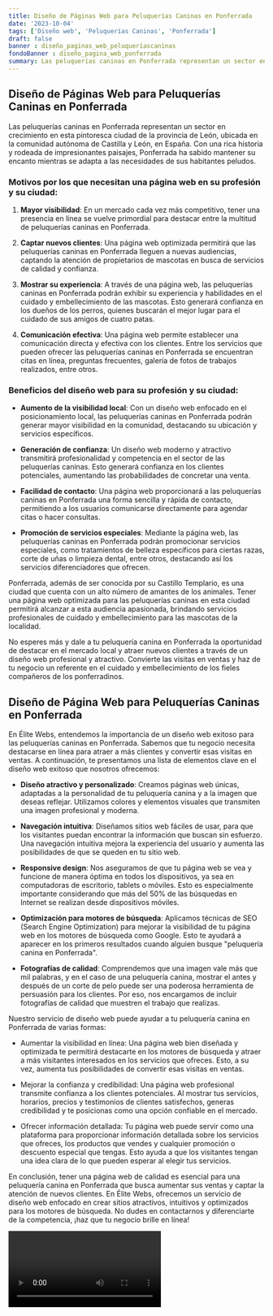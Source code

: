 ```yaml
---
title: Diseño de Páginas Web para Peluquerías Caninas en Ponferrada
date: '2023-10-04'
tags: ['Diseño web', 'Peluquerías Caninas', 'Ponferrada']
draft: false
banner : diseño_paginas_web_peluqueríascaninas
fondoBanner : diseño_pagina_web_ponferrada
summary: Las peluquerías caninas en Ponferrada representan un sector en crecimiento en esta pintoresca ciudad de la provincia de León, ubicada en la comunidad autónoma de Castilla y León, en España. Con una rica historia y rodeada de impresionantes paisajes, Ponferrada ha sabido mantener su encanto mientras se adapta a las necesidades de sus habitantes peludos.
---
```


## Diseño de Páginas Web para Peluquerías Caninas en Ponferrada

Las peluquerías caninas en Ponferrada representan un sector en crecimiento en esta pintoresca ciudad de la provincia de León, ubicada en la comunidad autónoma de Castilla y León, en España. Con una rica historia y rodeada de impresionantes paisajes, Ponferrada ha sabido mantener su encanto mientras se adapta a las necesidades de sus habitantes peludos.

### Motivos por los que necesitan una página web en su profesión y su ciudad:

1. **Mayor visibilidad**: En un mercado cada vez más competitivo, tener una presencia en línea se vuelve primordial para destacar entre la multitud de peluquerías caninas en Ponferrada.

2. **Captar nuevos clientes**: Una página web optimizada permitirá que las peluquerías caninas en Ponferrada lleguen a nuevas audiencias, captando la atención de propietarios de mascotas en busca de servicios de calidad y confianza.

3. **Mostrar su experiencia**: A través de una página web, las peluquerías caninas en Ponferrada podrán exhibir su experiencia y habilidades en el cuidado y embellecimiento de las mascotas. Esto generará confianza en los dueños de los perros, quienes buscarán el mejor lugar para el cuidado de sus amigos de cuatro patas.

4. **Comunicación efectiva**: Una página web permite establecer una comunicación directa y efectiva con los clientes. Entre los servicios que pueden ofrecer las peluquerías caninas en Ponferrada se encuentran citas en línea, preguntas frecuentes, galería de fotos de trabajos realizados, entre otros.

### Beneficios del diseño web para su profesión y su ciudad:

- **Aumento de la visibilidad local**: Con un diseño web enfocado en el posicionamiento local, las peluquerías caninas en Ponferrada podrán generar mayor visibilidad en la comunidad, destacando su ubicación y servicios específicos.

- **Generación de confianza**: Un diseño web moderno y atractivo transmitirá profesionalidad y competencia en el sector de las peluquerías caninas. Esto generará confianza en los clientes potenciales, aumentando las probabilidades de concretar una venta.

- **Facilidad de contacto**: Una página web proporcionará a las peluquerías caninas en Ponferrada una forma sencilla y rápida de contacto, permitiendo a los usuarios comunicarse directamente para agendar citas o hacer consultas.

- **Promoción de servicios especiales**: Mediante la página web, las peluquerías caninas en Ponferrada podrán promocionar servicios especiales, como tratamientos de belleza específicos para ciertas razas, corte de uñas o limpieza dental, entre otros, destacando así los servicios diferenciadores que ofrecen.

Ponferrada, además de ser conocida por su Castillo Templario, es una ciudad que cuenta con un alto número de amantes de los animales. Tener una página web optimizada para las peluquerías caninas en esta ciudad permitirá alcanzar a esta audiencia apasionada, brindando servicios profesionales de cuidado y embellecimiento para las mascotas de la localidad.

No esperes más y dale a tu peluquería canina en Ponferrada la oportunidad de destacar en el mercado local y atraer nuevos clientes a través de un diseño web profesional y atractivo. Convierte las visitas en ventas y haz de tu negocio un referente en el cuidado y embellecimiento de los fieles compañeros de los ponferradinos.

<GifSeo />

<Cta />

## Diseño de Página Web para Peluquerías Caninas en Ponferrada

En Élite Webs, entendemos la importancia de un diseño web exitoso para las peluquerías caninas en Ponferrada. Sabemos que tu negocio necesita destacarse en línea para atraer a más clientes y convertir esas visitas en ventas. A continuación, te presentamos una lista de elementos clave en el diseño web exitoso que nosotros ofrecemos:

- **Diseño atractivo y personalizado**: Creamos páginas web únicas, adaptadas a la personalidad de tu peluquería canina y a la imagen que deseas reflejar. Utilizamos colores y elementos visuales que transmiten una imagen profesional y moderna.

- **Navegación intuitiva**: Diseñamos sitios web fáciles de usar, para que los visitantes puedan encontrar la información que buscan sin esfuerzo. Una navegación intuitiva mejora la experiencia del usuario y aumenta las posibilidades de que se queden en tu sitio web.

- **Responsive design**: Nos aseguramos de que tu página web se vea y funcione de manera óptima en todos los dispositivos, ya sea en computadoras de escritorio, tablets o móviles. Esto es especialmente importante considerando que más del 50% de las búsquedas en Internet se realizan desde dispositivos móviles.

- **Optimización para motores de búsqueda**: Aplicamos técnicas de SEO (Search Engine Optimization) para mejorar la visibilidad de tu página web en los motores de búsqueda como Google. Esto te ayudará a aparecer en los primeros resultados cuando alguien busque "peluquería canina en Ponferrada".

- **Fotografías de calidad**: Comprendemos que una imagen vale más que mil palabras, y en el caso de una peluquería canina, mostrar el antes y después de un corte de pelo puede ser una poderosa herramienta de persuasión para los clientes. Por eso, nos encargamos de incluir fotografías de calidad que muestren el trabajo que realizas.

Nuestro servicio de diseño web puede ayudar a tu peluquería canina en Ponferrada de varias formas:

- Aumentar la visibilidad en línea: Una página web bien diseñada y optimizada te permitirá destacarte en los motores de búsqueda y atraer a más visitantes interesados en los servicios que ofreces. Esto, a su vez, aumenta tus posibilidades de convertir esas visitas en ventas.

- Mejorar la confianza y credibilidad: Una página web profesional transmite confianza a los clientes potenciales. Al mostrar tus servicios, horarios, precios y testimonios de clientes satisfechos, generas credibilidad y te posicionas como una opción confiable en el mercado.

- Ofrecer información detallada: Tu página web puede servir como una plataforma para proporcionar información detallada sobre los servicios que ofreces, los productos que vendes y cualquier promoción o descuento especial que tengas. Esto ayuda a que los visitantes tengan una idea clara de lo que pueden esperar al elegir tus servicios.

En conclusión, tener una página web de calidad es esencial para una peluquería canina en Ponferrada que busca aumentar sus ventas y captar la atención de nuevos clientes. En Élite Webs, ofrecemos un servicio de diseño web enfocado en crear sitios atractivos, intuitivos y optimizados para los motores de búsqueda. No dudes en contactarnos y diferenciarte de la competencia, ¡haz que tu negocio brille en línea!

<Video />

<CtaBot job='Peluquerías Caninas' city='Ponferrada'/>

<Gmaps query='Ponferrada+españa+maps' />